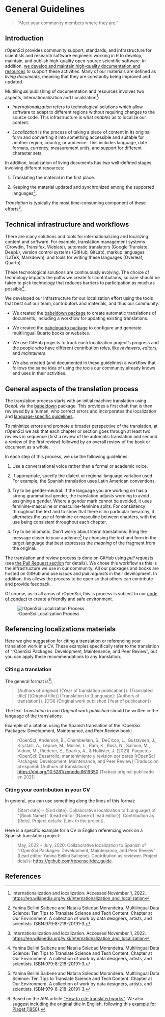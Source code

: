 # General Guidelines

> "Meet your community members where they are."

## Introduction

rOpenSci provides community support, standards, and infrastructure for scientists and research software engineers working in R to develop, maintain, and publish high-quality open-source scientific software.
In addition, [we develop and maintain high-quality documentation and resources](https://ropensci.org/resources/) to support these activities.
Many of our materials are defined as *living documents*, meaning that they are constantly being improved and updated.

Multilingual publishing of documentation and resources involves two aspects,
Internationalization and Localization[^intro-wiki]:

-   *Internationalization* refers to technological solutions which allow software to adapt to different regions without requiring changes to the source code.
    This infrastructure is what *enables* us to localize our content.

-   *Localization* is the process of taking a piece of content in its original form and converting it into something accessible and suitable for another region, country, or audience.
    This includes language, date formats, currency, measurement units, and support for different character sets.

[^intro-wiki]: Internationalization and localization.
    Accessed November 1, 2022.
    <https://en.wikipedia.org/wiki/Internationalization_and_localization>

In addition, localization of living documents has two well-defined stages involving different resources:

1.  Translating the material in the first place.

2.  Keeping the material updated and synchronized among the supported languages[^intro-yani].

[^intro-yani]: Yanina Bellini Saibene and Natalia Soledad Morandeira.
    Multilingual Data Science: Ten Tips to Translate Science and Tech Content.
    Chapter at Our Environment. A collection of work by data designers, artists, and scientists.
    ISBN:979-8-218-20191-3.

*Translation* is typically the most time-consuming component of these efforts[^intro-wiki].

## Technical infrastructure and workflows

There are many solutions and tools for internationalizing and localizing content and software.
For example, translation management systems (Crowdin, Transifex, Weblate), automatic translators (Google Translate, DeepL), version control systems (GitHub, GitLab), markup languages (LaTeX, Markdown), and tools for writing these languages (Overleaf, Quarto).

These technological solutions are continuously evolving. The choice of technology impacts the paths we create for contributions, so care should be taken to pick technology that reduces barriers to participation as much as possible[^intro-yani].

We developed our infrastructure for our localization effort using the tools that best suit our team, contributors and materials, and thus our community.

* We created the [babeldown package](https://docs.ropensci.org/babeldown/) to create automatic translations of documents, including a workflow for updating existing translations.

* We created the [babelquarto package](https://docs.ropensci.org/babelquarto/) to configure and generate multilingual Quarto books or websites.

* We use GitHub projects to track each localization project's progress and the people who have different contribution roles, like *reviewers*, *editors,* and *maintainers*.

* We also created (and documented in these guidelines) a workflow that follows the same idea of using the tools our community already knows and uses in their activities.

## General aspects of the translation process

The translation process starts with an initial machine translation using DeepL via the [babeldown](https://docs.ropensci.org/babeldown/) package.
This provides a first draft that is then reviewed by a human, who correct errors and incorporates the localization and [language-specific guidelines](specific_guidelines.html).

To minimize errors and promote a broader perspective of the translation, at rOpenSci we ask that each chapter or section goes through at least two reviews in sequence (first a review of the automatic translation and second a review of the first review) followed by an overall review of the book or document as a whole.


In each step of this process, we use the following guidelines:

1.  Use a conversational voice rather than a formal or academic voice.

2.  If appropriate, specify the dialect or regional language variation used.
    For example, the Spanish translation uses Latin American conventions.

3.  Try to be gender-neutral.
    If the language you are working on has a strong grammatical gender, the translation adjusts wording to avoid assigning a gender.
    Where a gender mark cannot be avoided, it uses feminine-masculine or masculine-feminine splits.
    For consistency throughout the text and to show that there is no particular hierarchy, it alternates the use of feminine or masculine between chapters, with the use being consistent throughout each chapter.

4.  Try to be idiomatic.
    Don't worry about literal translations. Bring the message closer to your audience[^intro-yani] by choosing 
    the text and form in the target language that best expresses the *meaning* of the fragment from the original.


The translation and review process is done on GitHub using *pull requests* (see [the Pull Request section](#pr-edition) for details).
We chose this workflow as this is the infrastructure we use in our community.
All our packages and books are hosted on GitHub and use *issues* and *pull requests* in their development.
In addition, this allows the process to be open so that others can contribute and provide feedback.

Of course, as in all areas of rOpenSci, this is process is subject to our [code of conduct](https://ropensci.org/code-of-conduct/) to create a friendly and safe environment.

![rOpenSci Localization Process](images/localization_concept_map.png){fig-alt="Localization process cycle: we create a Pull Request with the first automatic translation, that translation gets two reviews and then the editor does a final review and merges the changes.  Reviewers and editors update translation guidelines that define the glossary and specific language guidelines"}

## Referencing localizations materials

Here we give suggestion for citing a translation or referencing your translation work in a CV. 
These examples specifically refer to the translation of "rOpenSci Packages: Development, Maintenance, and Peer Review",
but you can apply these recommendations to any translation.

### Citing a translation

The general format is[^intro-apa]:

> {Authors of original} ({Year of translation publication}).
> {Translated title} \[{Original title}\]
> (Translation to {Language}: {Authors of translation}).
> {DOI}
> (Original work published {Year of publication})

The text *Translation to* and *Original work published* should be written in the language of the translations.

Example of a citation using the Spanish translation of the rOpenSci Packages: Development, Maintenance, and Peer Review book:

> rOpenSci, Anderson, B., Chamberlain, S., DeCicco, L., Gustavsen, J., Krystalli, A., Lepore, M., Mullen, L., Ram, K., Ross, N., Salmon, M., Vidoni, M., Riederer, E., Sparks, A., & Hollister, J.
> (2021).
> Paquetes rOpenSci: Desarrollo, mantenimiento y revisión por pares \[rOpenSci Packages: Development, Maintenance, and Peer Review\] (Traducción al español: {Authors of translation}).
> <https://doi.org/10.5281/zenodo.6619350> (Trabajo original publicado en 2021)


[^intro-apa]: Based on the APA article ["How to cite translated works"](https://apastyle.apa.org/blog/citing-translated-works).
    We also suggest including the original title in English, following this
    [example for Piaget (1950)](https://writeanswers.royalroads.ca/faq/199295).



### Citing your contribution in your CV

In general, you can use something along the lines of this format:

> {Start date} -- {End date}. Collaborative localization to {Language} of "{Book Name}" (Lead editor {Name of lead editor}). Contribution as {Role}. Project details: {Link to the project}.

Here is a specific example for a CV in English referencing work on a Spanish translation project:

> May, 2022 -- July, 2020. Collaborative localization to Spanish of "rOpenSci Packages: Development, Maintenance, and Peer Review" (Lead editor Yanina Bellini Saibene). Contribution as reviewer. Project details: <https://github.com/ropensci/dev_guide>.

## References
